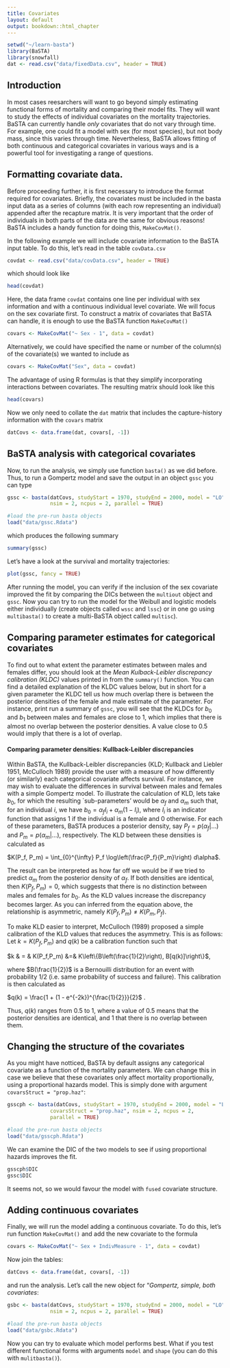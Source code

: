 ```yaml
---
title: Covariates
layout: default
output: bookdown::html_chapter
---
```

<!---
1. Use standard R Markdown.
2. Headings with "##" will be automatically turned into table of contents. Therefore, for longer tutorials please use this facility.
3. Check that R studio will knit into an HTML document.
4. You can contribute the .rmd file via GitHub (https://github.com/jonesor/learn-basta), **to the master branch ONLY**. To do that you must be a collaborator on the repository (contact me with your username), or you can fork the repository and send a pull request (https://help.github.com/articles/using-pull-requests/).
5. Alternatively you can email me the *rmd file and associated files (e.g. any figures/diagrams.)
6. I will then compile the site on my computer and push it to the gh-pages branch (which is where the website lives). You could also do this, but you will need to have Jekyll and pandoc installed.
-->

```r
setwd("~/learn-basta")
library(BaSTA)
library(snowfall)
dat <- read.csv("data/fixedData.csv", header = TRUE)
```

## Introduction {#intro}

In most cases reesarchers will want to go beyond simply estimating functional forms of mortality and comparing their model fits. They will want to study the effects of individual covariates on the mortality trajectories. BaSTA can currently handle *only* covariates that do not vary through time. For example, one could fit a model with sex (for most species), but not body mass, since this varies through time. Nevertheless, BaSTA allows fitting of both continuous and categorical covariates in various ways and is a powerful tool for investigating a range of questions.



## Formatting covariate data.

Before proceeding further, it is first necessary to introduce the format required for covariates. Briefly, the covariates must be included in the basta input data as a series of columns (with each row representing an individual) appended after the recapture matrix. It is very important that the order of individuals in both parts of the data are the same for obvious reasons! BaSTA includes a handy function for doing this, `MakeCovMat()`.

In the following example  we will include covariate information to the BaSTA input table. To do this, let's read in the table `covData.csv`

```r
covdat <- read.csv("data/covData.csv", header = TRUE)
```

which should look like 

```r
head(covdat)
```

Here, the data frame `covdat` contains one line per individual with sex information and with a continuous individual level covariate. We will focus on the sex covariate first. To construct a matrix of covariates that BaSTA can handle, it is enough to use the BaSTA function `MakeCovMat()`

```r
covars <- MakeCovMat("~ Sex - 1", data = covdat)
```

Alternatively, we could have specified the name or number of the column(s) of the covariate(s) we wanted to include as 

```r
covars <- MakeCovMat("Sex", data = covdat)
```

The advantage of using R formulas is that they simplify incorporating interactions between covariates. The resulting matrix should look like this

```r
head(covars)
```

Now we only need to collate the `dat` matrix that includes the capture-history information with the `covars` matrix

```r
datCovs <- data.frame(dat, covars[, -1])
```

## BaSTA analysis with categorical covariates {#catagorical}

Now, to run the analysis, we simply use function `basta()` as we did before. Thus, to run a Gompertz model and save the output in an object `gssc` you can type

```r
gssc <- basta(datCovs, studyStart = 1970, studyEnd = 2000, model = "LO",
              nsim = 2, ncpus = 2, parallel = TRUE)
```

<!--
Save out this object so I don't have to run BaSTA each time I compile this.
save(gssc,file = "data/gssc.Rdata") 
-->

```r
#load the pre-run basta objects
load("data/gssc.Rdata")
```

which produces the following summary

```r
summary(gssc)
```

Let's have a look at the survival and mortality trajectories:

```r
plot(gssc, fancy = TRUE)
```

After running the model, you can verify if the inclusion of the sex covariate improved the fit by comparing the DICs between the `multiout` object and `gssc`. Now you can try to run the model for the Weibull and logistic models either individually (create objects called `wssc` and `lssc`) or in one go using `multibasta()` to create a multi-BaSTA object called `multisc`).

## Comparing parameter estimates for categorical covariates {#compare-parameter-estimates}

To find out to what extent the parameter estimates between males and females differ, you should look at the *Mean Kulback-Leibler discrepancy calibration (KLDC)* values printed in from the `summary()` function. You can find a detailed explanation of the KLDC values below, but in short for a given parameter the KLDC tell us how much overlap there is between the posterior densities of the female and male estimate of the parameter. For instance, print run a summary of `gssc`, you will see that the KLDCs for $b_0$ and $b_1$ between males and females are close to 1, which implies that there is almost no overlap between the posterior densities. A value close to 0.5 would imply that there is a lot of overlap. 


<div class="exercise-box">
#### Comparing parameter densities: Kullback-Leibler discrepancies 
<div class="box-text">


Within BaSTA, the Kullback-Leibler discrepancies (KLD; Kullback and Liebler 1951, McCulloch 1989) provide the user with a measure of how differently (or similarly) each categorical covariate affects survival.  For instance, we may wish to evaluate the differences in survival between males and females with a simple Gompertz model. To illustrate the calculation of KLD, lets take $b_0$, for which the resulting `sub-parameters' would be $\alpha_{f}$ and $\alpha_{m}$ such that, for an individual $i$, we have $b_0 = \alpha_f I_i + \alpha_m (1 - I_i)$, where $I_i$ is an indicator function that assigns 1 if the individual is a female and 0 otherwise. For each of these parameters, BaSTA produces a posterior density, say $P_f = p(\alpha_{f} | \dots)$ and $P_m = p(\alpha_{m} | \dots)$, respectively. The KLD between these densities is calculated as

$K(P_f, P_m) = \int_{0}^{\infty} P_f \log\left(\frac{P_f}{P_m}\right) d\alpha$. 

The result can be interpreted as how far off we would be if we tried to predict $\alpha_m$ from the posterior density of $\alpha_f$. If both densities are identical, then $K(P_f, P_m) = 0$, which suggests that there is no distinction between males and females for $b_0$. As the KLD values increase the discrepancy becomes larger. As you can inferred from the equation above, the relationship is asymmetric, namely $K(P_f, P_m) \neq K(P_m, P_f)$. 

To make KLD easier to interpret, McCulloch (1989) proposed a simple calibration of the KLD values that reduces the asymmetry. This is as follows: Let $k = K(P_f, P_m)$ and $q(k)$ be a calibration function such that 

$k & = & K(P_f,P_m) &=&  K\left\{B\left(\frac{1}{2}\right), B[q(k)]\right\}$,

where $B(\frac{1}{2})$ is a Bernouilli distribution for an event with probability $1/2$ (i.e. same probability of success and failure). This calibration is then calculated as

$q(k) = \frac{1 + (1 - e^{-2k})^{\frac{1}{2}}}{2}$ .

Thus, $q(k)$ ranges from 0.5 to 1, where a value of 0.5 means that the posterior densities are identical, and 1 that there is no overlap between them.
</div>
</div>





## Changing the structure of the covariates {#covariate-structure}

As you might have notticed, BaSTA by default assigns any categorical covariate as a function of the mortality parameters. We can change this in case we believe that these covariates only affect mortality proportionally, using a proportional hazards model. This is simply done with argument `covarsStruct = "prop.haz"`:

```r
gsscph <- basta(datCovs, studyStart = 1970, studyEnd = 2000, model = "LO",
              covarsStruct = "prop.haz", nsim = 2, ncpus = 2, 
              parallel = TRUE)
```

<!--
Save out this object so I don't have to run BaSTA each time I compile this.
save(gsscph,file = "data/gsscph.Rdata") 
-->

```r
#load the pre-run basta objects
load("data/gsscph.Rdata")
```

We can examine the DIC of the two models to see if using proportional hazards  improves the fit.

```r
gsscph$DIC
gssc$DIC
```

It seems not, so we would favour the model with `fused` covariate structure.

## Adding continuous covariates {#continuous-covariates}

Finally, we will run the model adding a continuous covariate. To do this, let's run function `MakeCovMat()` and add the new covariate to the formula

```r
covars <- MakeCovMat("~ Sex + IndivMeasure - 1", data = covdat)
```

Now join the tables:

```r
datCovs <- data.frame(dat, covars[, -1])
```

and run the analysis. Let's call the new object \mverb{gsbc} for "*Gompertz, simple, both covariates*:

```r
gsbc <- basta(datCovs, studyStart = 1970, studyEnd = 2000, model = "LO",
              nsim = 2, ncpus = 2, parallel = TRUE)
```

<!--
Save out this object so I don't have to run BaSTA each time I compile this.
save(gsbc,file = "data/gsbc.Rdata") 
-->

```r
#load the pre-run basta objects
load("data/gsbc.Rdata")
```

Now you can try to evaluate which model performs best. What if you test different functional forms with arguments `model` and `shape` (you can do this with `mulitbasta()`).




